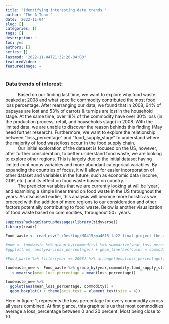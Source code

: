 ```yaml
---
title: 'Identifying interesting data trends '
author: 'The-A-Team '
date: '2022-11-04'
slug: []
categories: []
tags: []
description: ~
toc: yes
authors: []
series: []
lastmod: '2022-11-04T21:32:20-04:00'
featuredVideo: ~
featuredImage: ~
---
```


### Data trends of interest:


|           Based on our finding last time, we want to explore why food waste peaked at 2008 and what specific commodity contributed the most food loss percentage. After rearranging our data, we found that in 2008, 64% of papayas are lost and 53% of carrots & turnips are lost in the household stage. At the same time, over 18% of the commodity have over 30% loss (in the production process, retail, and households stage) in 2008. With the limited data, we are unable to discover the reason behinds this finding (May need further research). Furthermore, we want to explore the relationship between “loss_percentage” and “food_supply_stage” to understand where the majority of food waste/loss occur in the food supply chain. 

|           Our initial exploration of the dataset is focused on the US, however, after further consideration, to better understand food waste, we are looking to explore other regions. This is largely due to the initial dataset having limited continuous variables and more abundant categorical variables. By expanding the countries of focus, it will allow for easier incorporation of other dataset and variables in the future, such as economic data (income, GDP, etc.) and its effect on food waste based on country. 

|           The predictor variables that we are currently looking at will be ‘year’, and examining a simple linear trend on food waste in the US throughout the years. As discussed earlier, this analysis will become more holistic as we proceed with the addition of more regions to our consideration and other factors potentially contributing to food waste. Below is another visualization of food waste based on commodities, throughout 50+ years. 

```r

suppressPackageStartupMessages(library(tidyverse))
library(readr)

Food_waste <- read_csv("~/Desktop/MA415/ma4615-fa22-final-project-the_a_team/dataset/FAOSTAT Food waste & loss.csv")

#nom <- foodwaste %>% group_by(commodity) %>% summarize(year,loss_percentage)
#ggplot(nom, aes(year,loss_percentage)) + geom_line(aes(color = commodity), show.legend = FALSE)

#Food_waste %>% filter(year == 2008) %>% arrange(desc(loss_percentage)) 

foodwaste_new <- Food_waste %>% group_by(year,commodity,food_supply_stage) %>%
   summarise(mean_loss_percentage = mean(loss_percentage))

foodwaste_new %>% 
  ggplot(aes(mean_loss_percentage, commodity)) + 
  geom_boxplot() + theme(axis.text = element_text(size = 4)) 

```

Here in figure 1, represents the loss percentage for every commodity across all years combined. At first glance, this graph tells us that most commodities average a loss_percentage between 0 and 20 percent. Most being close to 10. 

